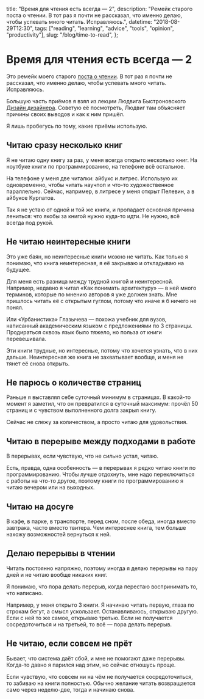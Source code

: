  title: "Время для чтения есть всегда — 2",
  description:
    "Ремейк старого поста о чтении. В тот раз я почти не рассказал, что именно делаю, чтобы успевать много читать. Исправляюсь.",
  datetime: "2018-08-29T12:30",
  tags: ["reading", "learning", "advice", "tools", "opinion", "productivity"],
  slug: "/blog/time-to-read",
};

# Время для чтения есть всегда — 2

Это ремейк моего старого [поста о чтении](/blog/reading-time/).
В тот раз я почти не рассказал, что именно делаю, чтобы успевать много читать. Исправляюсь.

Большую часть приёмов я взял из лекции Людвига Быстроновского [Дизайн дизайнера](https://ldwg.ru/lectures/2014-dd/). Советую её посмотреть, Людвиг там объясняет причины своих выводов и как к ним пришёл.

Я лишь пробегусь по тому, какие приёмы использую.

## Читаю сразу несколько книг

Я не читаю одну книгу за раз, у меня всегда открыто несколько книг. На ноутбуке книги по программированию, на телефоне всё остальное.

На телефоне у меня две читалки: айбукс и литрес. Использую их одновременно, чтобы читать научпоп и что-то художественное параллельно. Сейчас, например, в литресе у меня открыт Пелевин, а в айбуксе Курпатов.

Так я не устаю от одной и той же книги, и пропадает основная причина лениться: что якобы за книгой нужно куда-то идти. Не нужно, всё всегда под рукой.

## Не читаю неинтересные книги

Это уже баян, но неинтересные книги можно не читать. Как только я понимаю, что книга неинтересная, я её закрываю и откладываю на будущее.

Для меня есть разница между трудной книгой и неинтересной. Например, недавно я читал «Как понимать архитектуру» — в ней много терминов, которые по мнению авторов я уже должен знать. Мне пришлось читать её с открытым гуглом, потому что иначе я б ничего не понял.

Или «Урбанистика» Глазычева — похожа учебник для вузов, написанный академическим языком с предложениями по 3 страницы. Продираться сквозь язык было тяжело, но польза от книги перевешивала.

Эти книги трудные, но интересные, потому что хочется узнать, что в них дальше. Неинтересная же книга не захватывает вообще, и меня не тянет её снова открыть.

## Не парюсь о количестве страниц

Раньше я выставлял себе суточный минимум в страницах. В какой-то момент я заметил, что он превратился в суточный максимум: прочёл 50 страниц и с чувством выполненного долга закрыл книгу.

Сейчас не слежу за количеством, а просто читаю для удовольствия.

## Читаю в перерыве между подходами в работе

В перерывах, если чувствую, что не сильно устал, читаю.

Есть, правда, одна особенность — в перерывах я редко читаю книги по программированию. Чтобы лучше отдохнуть, мне надо переключиться с работы на что-то другое, поэтому книги по программированию я читаю вечером или на выходных.

## Читаю на досуге

В кафе, в парке, в транспорте, перед сном, после обеда, иногда вместо завтрака, часто вместо твитера. Чем интереснее книга, тем больше нахожу возможностей вернуться к ней.

## Делаю перерывы в чтении

Читать постоянно напряжно, поэтому иногда я делаю перерывы на пару дней и не читаю вообще никаких книг.

Я понимаю, что пора делать перерыв, когда перестаю воспринимать то, что написано.

Например, у меня открыто 3 книги. Я начинаю читать первую, глаза по строкам бегут, а смысл ускользает. Останавливаюсь, открываю другую. Если с ней то же самое, открываю третью. Если не получается сосредоточиться и на третьей, то всё — пора делать перерыв.

## Не читаю, если совсем не прёт

Бывает, что система даёт сбой, и мне не помогают даже перерывы. Когда-то давно я парился над этим, но сейчас отношусь проще.

Если чувствую, что совсем ни на чём не получается сосредоточиться, то забиваю на книги полностью. Обычно желание читать возвращается само через неделю-две, тогда и начинаю снова.
